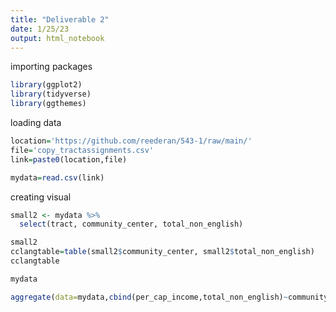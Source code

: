 ```yaml
---
title: "Deliverable 2"
date: 1/25/23
output: html_notebook
---
```



importing packages
```r
library(ggplot2)
library(tidyverse)
library(ggthemes)
```

loading data 
```r
location='https://github.com/reederan/543-1/raw/main/'
file='copy_tractassignments.csv'
link=paste0(location,file)

mydata=read.csv(link)


```

creating visual
```r
small2 <- mydata %>%
  select(tract, community_center, total_non_english)

small2
cclangtable=table(small2$community_center, small2$total_non_english)
cclangtable

mydata


```

```r
aggregate(data=mydata,cbind(per_cap_income,total_non_english)~community_center,mean)
```

